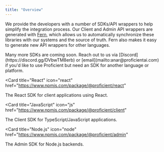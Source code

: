 ```yaml
---
title: "Overview"
---
```


We provide the developers with a number of SDKs/API wrappers to help simplify the integration
process. Our Client and Admin API wrappers are generated with [Fern](https://buildwithfern.com),
which allows us to automatically synchronize these libraries with our systems and the source of
truth. Fern also makes it easy to generate new API wrappers for other languages.

<Tip>
  Many more SDKs are coming soon. Reach out to us via
  [Discord](https://discord.gg/DVbwTM8erb) or
  [email](mailto:anar@proficientai.com) if you'd like to use Proficient but need
  an SDK for another language or platform.
</Tip>

<Card
  title="React"
  icon="react"
  href="https://www.npmjs.com/package/@proficient/react"
>
  The React SDK for client applications using React.
</Card>

<Card
  title="JavaScript"
  icon="js"
  href="https://www.npmjs.com/package/@proficient/client"
>
  The Client SDK for TypeScript/JavaScript applications.
</Card>

<Card
  title="Node.js"
  icon="node"
  href="https://www.npmjs.com/package/@proficient/admin"
>
  The Admin SDK for Node.js backends.
</Card>
